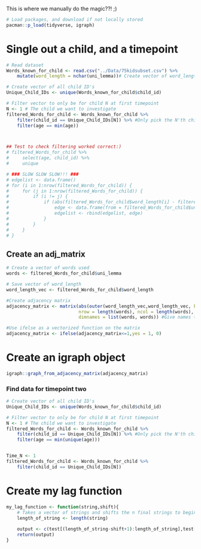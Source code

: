 This is where we manually do the magic??! ;)

```r
# Load packages, and download if not locally stored
pacman::p_load(tidyverse, igraph)
```

# Single out a child, and a timepoint
```r
# Read dataset
Words_known_for_child <- read.csv("../Data/75kidsubset.csv") %>% 
    mutate(word_length = nchar(uni_lemma))# Create vector of word_length
```

```r
# Create vector of all child ID's
Unique_Child_IDs <- unique(Words_known_for_child$child_id)

# Filter vector to only be for child N at first timepoint
N <- 1 # The child we want to investigate
filtered_Words_for_child <- Words_known_for_child %>% 
    filter(child_id == Unique_Child_IDs[N]) %>% #Only pick the N'th child
    filter(age == min(age))



## Test to check filtering worked correct:)
# filtered_Words_for_child %>% 
#     select(age, child_id) %>% 
#     unique
```

```r
# ### SLOW SLOW SLOW!!! ###
# edgelist <- data.frame()
# for (i in 1:nrow(filtered_Words_for_child)) {
#     for (j in 1:nrow(filtered_Words_for_child)) {
#         if (i != j) {
#             if (abs(filtered_Words_for_child$word_length[i] - filtered_Words_for_child$word_length[j]) <= 1) {
#                 edge <- data.frame(from = filtered_Words_for_child$uni_lemma[i], to = filtered_Words_for_child$uni_lemma[j])
#                 edgelist <- rbind(edgelist, edge)
#             }
#         }
#     }
# }
```

## Create an adj_matrix  
```r
# Create a vector of words used
words <- filtered_Words_for_child$uni_lemma

# Save vector of word_length
word_length_vec <- filtered_Words_for_child$word_length

#Create adjacency matrix
adjacency_matrix <- matrix(abs(outer(word_length_vec,word_length_vec, FUN = "-")), # Create values for matrix
                           nrow = length(words), ncol = length(words), # Define size of matrix
                           dimnames = list(words, words)) #Give names to dimensions

#Use ifelse as a vectorized function on the matrix
adjacency_matrix <- ifelse(adjacency_matrix<=1,yes = 1, 0)

```


# Create an igraph object
```r
igraph::graph_from_adjacency_matrix(adjacency_matrix)
```


### Find data for timepoint two
```r
# Create vector of all child ID's
Unique_Child_IDs <- unique(Words_known_for_child$child_id)

# Filter vector to only be for child N at first timepoint
N <- 1 # The child we want to investigate
filtered_Words_for_child <- Words_known_for_child %>% 
    filter(child_id == Unique_Child_IDs[N]) %>% #Only pick the N'th child
    filter(age == min(unique(age)))


Time_N <- 1
filtered_Words_for_child <- Words_known_for_child %>% 
    filter(child_id == Unique_Child_IDs[N])

```









































# Create my lag function
```r
my_lag_function <- function(string,shift){
    # Takes a vector of strings and shifts the n final strings to beginning. The n amount is decided by shift.
    length_of_string <- length(string)
    
    output <- c(test[(length_of_string-shift+1):length_of_string],test[1:(length_of_string-shift)])
    return(output)
}
```







